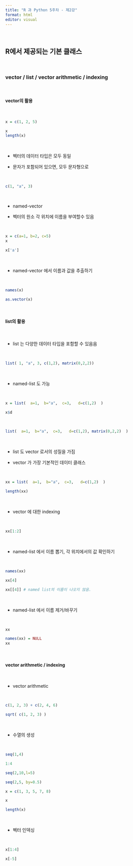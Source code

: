 ```yaml
---
title: "R 과 Python 5주차 - 제2강"
format: html
editor: visual
---
```


<br>

## R에서 제공되는 기본 클래스

<br>

### vector / list / vector arithmetic / indexing

<br>

#### vector의 활용

<br>

```r

x = c(1, 2, 5)

x
length(x)

```

<br>

-   벡터의 데이터 타입은 모두 동일

-   문자가 포함되어 있으면, 모두 문자형으로

<br>

```r

c(1, "a", 3)

```

<br>

-   named-vector

-   벡터의 원소 각 위치에 이름을 부여할수 있음

<br>

```r

x = c(a=1, b=2, c=5)
x

```

```r
x['a']
```

<br>

-   named-vector 에서 이름과 값을 추출하기

<br>

```r
names(x)
```


```r
as.vector(x)
```

<br>

#### list의 활용

<br>

-   list 는 다양한 데이터 타입을 포함할 수 있음음

<br>

```r

list( 1, "a", 3, c(1,2), matrix(0,2,2))

```

<br>

-   named-list 도 가능

<br>

```r

x = list(  a=1,  b="a",  c=3,   d=c(1,2)  )

```

```r
x$d
```


<br>

```r

list(  a=1,  b="a",  c=3,   d=c(1,2), matrix(0,2,2)  )

```

<br>

-   list 도 vector 로서의 성질을 가짐

-   vector 가 가장 기본적인 데이터 클래스

<br>

```r

xx = list(  a=1,  b="a",  c=3,   d=c(1,2)  )

length(xx)

```

<br>

-   vector 에 대한 indexing

<br>

```r

xx[1:2]

```

<br>

-   named-list 에서 이름 뽑기, 각 위치에서의 값 확인하기

<br>

```r

names(xx)

```

```r

xx[4]

```

```r

xx[[4]] # named list의 이름이 나오지 않음. 

```

<br>

-   named-list 에서 이름 제거/바꾸기

<br>

```r
xx
```

```r
names(xx) = NULL
xx

```

<br>

#### vector arithmetic / indexing

<br>

-   vector arithmetic

<br>

```r

c(1, 2, 3) + c(2, 4, 6)

sqrt( c(1, 2, 3) )

```

<br>

-   수열의 생성

<br>

```r

seq(1,4)

1:4

```

```r

seq(2,10,l=5)

seq(2,5, by=0.5)

```

```r

x = c(1, 3, 5, 7, 8)

x

length(x)

```

<br>

-   벡터 인덱싱

<br>

```r

x[1:4]

x[-5]

```

<br>
